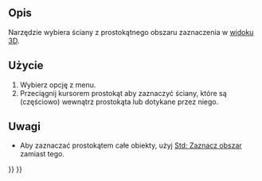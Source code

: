 <languages/>

{{Docnav/pl
|[[Part_Export/pl|Eksport projektu do CAD]]
|[[Part_ShapeFromMesh/pl|Kształt z siatki]]
|[[Part_Workbench/pl|środowisko pracy Część]]
|IconL=Part_Export.svg
|IconR=Part_ShapeFromMesh.svg
|IconC=Workbench_Part.svg
}}

{{GuiCommand/pl
|Name=Part BoxSelection
|Name/pl=Część: Zaznacz obszarem
|MenuLocation=Część → Zaznacz obszarem
|Workbenches=[[Part_Workbench/pl|Część]]
|Version=0.18
|SeeAlso=[[Std_BoxSelection/pl|Zaznacz obszar]], [[Std_BoxElementSelection/pl|Wybór elementów ramką zaznaczenia]]
}}

<span id="Description"></span>
==Opis==

Narzędzie {{Button|[[Image:Part_BoxSelection.svg|16px]] '''Zaznacz obszarem'''}} wybiera ściany z prostokątnego obszaru zaznaczenia w [[3D_view/pl|widoku 3D]].

<span id="Usage"></span>
==Użycie== 

# Wybierz opcję {{MenuCommand|Część → [[Image:Part_BoxSelection.svg|16px]] Zaznacz obszarem}} z menu.
# Przeciągnij kursorem prostokąt aby zaznaczyć ściany, które są (częściowo) wewnątrz prostokąta lub dotykane przez niego.

<span id="Notes"></span>
==Uwagi==

* Aby zaznaczać prostokątem całe obiekty, użyj [[Std BoxSelection/pl|Std: Zaznacz obszar]] zamiast tego.


{{Docnav/pl
|[[Part_Export/pl|Eksport projektu do CAD]]
|[[Part_ShapeFromMesh/pl|Kształt z siatki]]
|[[Part_Workbench/pl|środowisko pracy Część]]
|IconL=Part_Export.svg
|IconR=Part_ShapeFromMesh.svg
|IconC=Workbench_Part.svg
}}

{{Part_Tools_navi{{#translation:}}}}
{{Userdocnavi{{#translation:}}}}